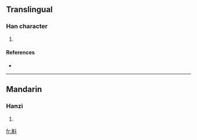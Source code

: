 ==Translingual==

===Han character===
{{Han char|rn=68|rad=斗|as=12|sn=16|four=4480<sub>0</sub>|canj=廿金卜十 (TCYJ)}}

# {{defn|Han|sort=斗12}}

====References====
* {{Han ref|kx=0478.280|dkj=13528|dj=0837.180|hdz=32256.070|uh=65A2|ud=26018|bh=E9B2|bd=59826}}

----

==Mandarin==

===Hanzi===
{{cmn-hanzi|pin=[[tǒu]] ([[tou3]]), [[zhú]] ([[zhu2]])|wg=t'ou<sup>3</sup>, chu<sup>2</sup>}}

# {{defn|Mandarin}}

[[fr:斢]]